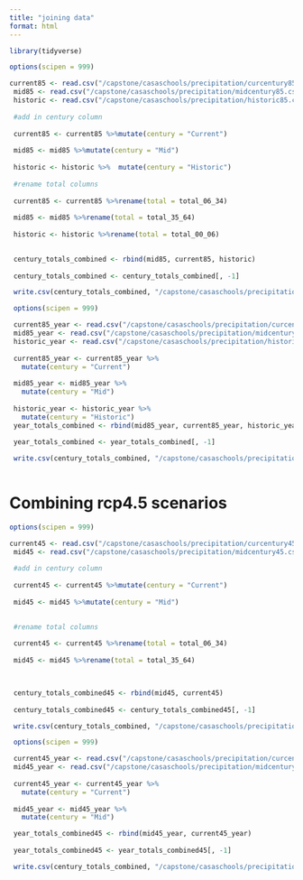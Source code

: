 ```yaml
---
title: "joining data"
format: html
---
```


```r
library(tidyverse)
```

```r
options(scipen = 999)

current85 <- read.csv("/capstone/casaschools/precipitation/curcentury85.csv")
 mid85 <- read.csv("/capstone/casaschools/precipitation/midcentury85.csv")
 historic <- read.csv("/capstone/casaschools/precipitation/historic85.csv")
 
 #add in century column
 
 current85 <- current85 %>%mutate(century = "Current")
 
 mid85 <- mid85 %>%mutate(century = "Mid")
 
 historic <- historic %>%  mutate(century = "Historic")
 
 #rename total columns
 
 current85 <- current85 %>%rename(total = total_06_34)
 
 mid85 <- mid85 %>%rename(total = total_35_64)
 
 historic <- historic %>%rename(total = total_00_06)
 

 century_totals_combined <- rbind(mid85, current85, historic)
 
 century_totals_combined <- century_totals_combined[, -1]

 write.csv(century_totals_combined, "/capstone/casaschools/precipitation/century_totals_combined.csv")


```

```r

 options(scipen = 999)

 current85_year <- read.csv("/capstone/casaschools/precipitation/curcentury85_year.csv")
 mid85_year <- read.csv("/capstone/casaschools/precipitation/midcentury85_year.csv")
 historic_year <- read.csv("/capstone/casaschools/precipitation/historic85_year.csv")
 
 current85_year <- current85_year %>%
   mutate(century = "Current")
 
 mid85_year <- mid85_year %>%
   mutate(century = "Mid")
 
 historic_year <- historic_year %>% 
   mutate(century = "Historic")
 year_totals_combined <- rbind(mid85_year, current85_year, historic_year)
 
 year_totals_combined <- year_totals_combined[, -1]

 write.csv(century_totals_combined, "/capstone/casaschools/precipitation/year_totals_combined.csv")
 
```

# Combining rcp4.5 scenarios

```r
options(scipen = 999)

current45 <- read.csv("/capstone/casaschools/precipitation/curcentury45.csv")
 mid45 <- read.csv("/capstone/casaschools/precipitation/midcentury45.csv")
 
 #add in century column
 
 current45 <- current45 %>%mutate(century = "Current")
 
 mid45 <- mid45 %>%mutate(century = "Mid")

 
 #rename total columns
 
 current45 <- current45 %>%rename(total = total_06_34)
 
 mid45 <- mid45 %>%rename(total = total_35_64)

 

 century_totals_combined45 <- rbind(mid45, current45)
 
 century_totals_combined45 <- century_totals_combined45[, -1]

 write.csv(century_totals_combined, "/capstone/casaschools/precipitation/century_totals_combined45.csv")
```

```r
 options(scipen = 999)

 current45_year <- read.csv("/capstone/casaschools/precipitation/curcentury45_year.csv")
 mid45_year <- read.csv("/capstone/casaschools/precipitation/midcentury45_year.csv")
 
 current45_year <- current45_year %>%
   mutate(century = "Current")
 
 mid45_year <- mid45_year %>%
   mutate(century = "Mid")

 year_totals_combined45 <- rbind(mid45_year, current45_year)
 
 year_totals_combined45 <- year_totals_combined45[, -1]

 write.csv(century_totals_combined, "/capstone/casaschools/precipitation/year_totals_combined45.csv")
 
```


